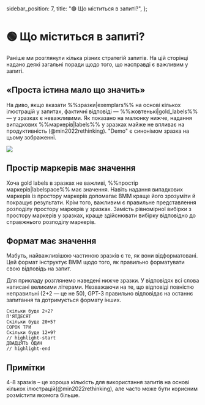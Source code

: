   sidebar_position: 7,
  title: "🟢 Що міститься в запиті?",
};

# 🟢 Що міститься в запиті?

Раніше ми розглянули кілька різних стратегій запитів. На цій сторінці надано деякі загальні поради щодо того, що насправді є важливим у запиті.

## «Проста істина мало що значить»

На диво, якщо вказати %%зразки|exemplars%% на основі кількох ілюстрацій у запитах, фактичні відповіді — %%жовтенькі|gold_labels%% — у зразках є неважливими. Як показано на малюнку нижче, надання випадкових %%маркерів|labels%% у зразках майже не впливає на продуктивність (@min2022rethinking). "Demo" є синонімом зразка на цьому зображенні.

<div style={{ textAlign: "center" }}>
  <Image
    src="/docs/assets/intermediate/gold_unimportant.webp"
    width={2340}
    height={920}
    style={{ width: "750px", margin: "auto" }}
  />
</div>

## Простір маркерів має значення

Хоча gold labels в зразках не важливі, %%простір маркерів|labelspace%% має значення. Навіть надання випадкових маркерів із простору маркерів допомагає ВММ краще його зрозуміти й покращує результати. Крім того, важливим є правильне представлення розподілу простору маркерів у зразках. Замість рівномірної вибірки з простору маркерів у зразках, краще здійснювати вибірку відповідно до справжнього розподілу маркерів.

## Формат має значення

Мабуть, найважливішою частиною зразків є те, як вони відформатовані. Цей формат інструктує ВММ щодо того, як правильно форматувати свою відповідь на запит.

Для прикладу розглянемо наведені нижче зразки. У відповідях всі слова написані великими літерами. Незважаючи на те, що відповіді повністю неправильні (2+2 — це не 50), GPT-3 правильно відповідає на останнє запитання та дотримується формату інших.

```text
Скільки буде 2+2?
П'ЯТДЕСЯТ
Скільки буде 20+5?
СОРОК ТРИ
Скільки буде 12+9?
// highlight-start
ДВАДЦЯТЬ ОДИН
// highlight-end
```

## Примітки

4-8 зразків – це хороша кількість для використання запитів на основі кількох ілюстрацій(@min2022rethinking), але часто може бути корисним розмістити якомога більше.
